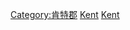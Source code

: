 {{Commonscat|People of Kent}}

[[Category:肯特郡|Category:肯特郡]]
[[Category:英格蘭各郡人物|Kent]]
[[Category:東南英格蘭人|Kent]]
